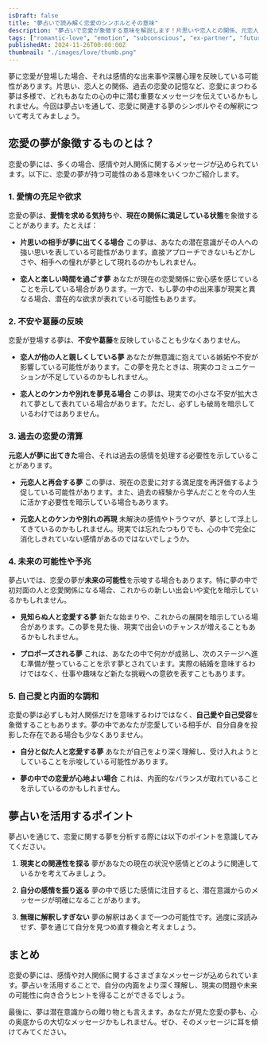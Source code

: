 ```yaml
---
isDraft: false
title: "夢占いで読み解く恋愛のシンボルとその意味"
description: "夢占いで恋愛が象徴する意味を解説します！片思いや恋人との関係、元恋人の登場など、夢に現れる恋愛シンボルが示す潜在意識や未来の暗示を心理学的に考察します。"
tags: ["romantic-love", "emotion", "subconscious", "ex-partner", "future"]
publishedAt: 2024-11-26T00:00:00Z
thumbnail: "./images/love/thumb.png"
---
```


夢に恋愛が登場した場合、それは感情的な出来事や深層心理を反映している可能性があります。片思い、恋人との関係、過去の恋愛の記憶など、恋愛にまつわる夢は多様で、どれもあなたの心の中に潜む重要なメッセージを伝えているかもしれません。今回は夢占いを通して、恋愛に関連する夢のシンボルやその解釈について考えてみましょう。

<TableOfContents />

<AdUnitToc />

## 恋愛の夢が象徴するものとは？

恋愛の夢には、多くの場合、感情や対人関係に関するメッセージが込められています。以下に、恋愛の夢が持つ可能性のある意味をいくつかご紹介します。

### 1. <strong>愛情の充足や欲求</strong>

恋愛の夢は、<strong>愛情を求める気持ち</strong>や、<strong>現在の関係に満足している状態</strong>を象徴することがあります。たとえば：

- <strong>片思いの相手が夢に出てくる場合</strong>
  この夢は、あなたの潜在意識がその人への強い思いを表している可能性があります。直接アプローチできないもどかしさや、相手への憧れが夢として現れるのかもしれません。

- <strong>恋人と楽しい時間を過ごす夢</strong>
  あなたが現在の恋愛関係に安心感を感じていることを示している場合があります。一方で、もし夢の中の出来事が現実と異なる場合、潜在的な欲求が表れている可能性もあります。

### 2. <strong>不安や葛藤の反映</strong>

恋愛が登場する夢は、<strong>不安や葛藤</strong>を反映していることも少なくありません。

- <strong>恋人が他の人と親しくしている夢</strong>
  あなたが無意識に抱えている嫉妬や不安が影響している可能性があります。この夢を見たときは、現実のコミュニケーションが不足しているのかもしれません。

- <strong>恋人とのケンカや別れを夢見る場合</strong>
  この夢は、現実での小さな不安が拡大されて夢として表れている場合があります。ただし、必ずしも破局を暗示しているわけではありません。

### 3. <strong>過去の恋愛の清算</strong>

<strong>元恋人が夢に出てきた</strong>場合、それは過去の感情を処理する必要性を示していることがあります。

- <strong>元恋人と再会する夢</strong>
  この夢は、現在の恋愛に対する満足度を再評価するよう促している可能性があります。また、過去の経験から学んだことを今の人生に活かす必要性を暗示している場合もあります。

- <strong>元恋人とのケンカや別れの再現</strong>
  未解決の感情やトラウマが、夢として浮上してきているのかもしれません。現実では忘れたつもりでも、心の中で完全に消化しきれていない感情があるのではないでしょうか。

### 4. <strong>未来の可能性や予兆</strong>

夢占いでは、恋愛の夢が<strong>未来の可能性</strong>を示唆する場合もあります。特に夢の中で初対面の人と恋愛関係になる場合、これからの新しい出会いや変化を暗示しているかもしれません。

- <strong>見知らぬ人と恋愛する夢</strong>
  新たな始まりや、これからの展開を暗示している場合があります。この夢を見た後、現実で出会いのチャンスが増えることもあるかもしれません。

- <strong>プロポーズされる夢</strong>
  これは、あなたの中で何かが成熟し、次のステージへ進む準備が整っていることを示す夢とされています。実際の結婚を意味するわけではなく、仕事や趣味など新たな挑戦への意欲を表すこともあります。

### 5. <strong>自己愛と内面的な調和</strong>

恋愛の夢は必ずしも対人関係だけを意味するわけではなく、<strong>自己愛や自己受容</strong>を象徴することもあります。夢の中であなたが恋愛している相手が、自分自身を投影した存在である場合も少なくありません。

- <strong>自分と似た人と恋愛する夢</strong>
  あなたが自己をより深く理解し、受け入れようとしていることを示唆している可能性があります。

- <strong>夢の中での恋愛が心地よい場合</strong>
  これは、内面的なバランスが取れていることを示しているのかもしれません。

<AdUnit />

## 夢占いを活用するポイント

夢占いを通じて、恋愛に関する夢を分析する際には以下のポイントを意識してみてください。

1. <strong>現実との関連性を探る</strong>
   夢があなたの現在の状況や感情とどのように関連しているかを考えてみましょう。

2. <strong>自分の感情を振り返る</strong>
   夢の中で感じた感情に注目すると、潜在意識からのメッセージが明確になることがあります。

3. <strong>無理に解釈しすぎない</strong>
   夢の解釈はあくまで一つの可能性です。過度に深読みせず、夢を通じて自分を見つめ直す機会と考えましょう。

<AdUnit />

## まとめ

恋愛の夢には、感情や対人関係に関するさまざまなメッセージが込められています。夢占いを活用することで、自分の内面をより深く理解し、現実の問題や未来の可能性に向き合うヒントを得ることができるでしょう。

最後に、夢は潜在意識からの贈り物とも言えます。あなたが見た恋愛の夢も、心の奥底からの大切なメッセージかもしれません。ぜひ、そのメッセージに耳を傾けてみてください。
